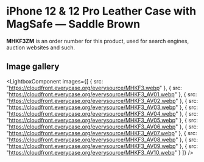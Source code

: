 
# iPhone 12 & 12 Pro Leather Case with MagSafe — Saddle Brown

<Callout type='info' emoji='👉🏻'>**MHKF3ZM** is an order number for this product, used for search engines, auction websites and such.</Callout>

## Image gallery

<LightboxComponent
    images={[
      {
        src: "https://cloudfront.everycase.org/everysource/MHKF3.webp"
      },
      {
        src: "https://cloudfront.everycase.org/everysource/MHKF3_AV01.webp"
      },
      {
        src: "https://cloudfront.everycase.org/everysource/MHKF3_AV02.webp"
      },
      {
        src: "https://cloudfront.everycase.org/everysource/MHKF3_AV03.webp"
      },
      {
        src: "https://cloudfront.everycase.org/everysource/MHKF3_AV04.webp"
      },
      {
        src: "https://cloudfront.everycase.org/everysource/MHKF3_AV05.webp"
      },
      {
        src: "https://cloudfront.everycase.org/everysource/MHKF3_AV06.webp"
      },
      {
        src: "https://cloudfront.everycase.org/everysource/MHKF3_AV07.webp"
      },
      {
        src: "https://cloudfront.everycase.org/everysource/MHKF3_AV08.webp"
      },
      {
        src: "https://cloudfront.everycase.org/everysource/MHKF3_AV09.webp"
      },
      {
        src: "https://cloudfront.everycase.org/everysource/MHKF3_AV10.webp"
      }
    ]}
  />
